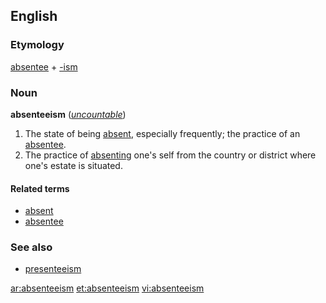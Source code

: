 ==English==
===Etymology===
[[absentee]] + [[-ism]]

===Noun===
'''absenteeism''' (''[[uncountable]]'')

#The state of being [[absent]], especially frequently; the practice of an [[absentee]].
#The practice of [[absenting]] one's self from the country or district where one's estate is situated.

====Related terms====
*[[absent]]
*[[absentee]]

===See also===
*[[presenteeism]]

[[ar:absenteeism]]
[[et:absenteeism]]
[[vi:absenteeism]]